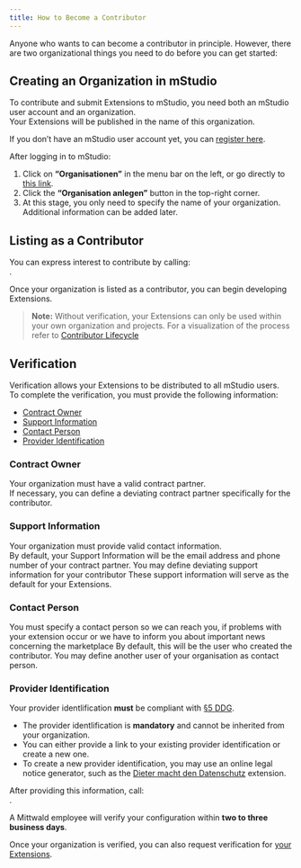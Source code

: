 ```yaml
---
title: How to Become a Contributor
---
```



Anyone who wants to can become a contributor in principle.
However, there are two organizational things you need to do before you can get started:

## Creating an Organization in mStudio

To contribute and submit Extensions to mStudio, you need both an mStudio user account and an organization.  
Your Extensions will be published in the name of this organization.  

If you don’t have an mStudio user account yet, you can [register here](https://studio.mittwald.de).

After logging in to mStudio:  
1. Click on **“Organisationen”** in the menu bar on the left, or go directly to [this link](https://studio.mittwald.de/app/organizations).  
2. Click the **“Organisation anlegen”** button in the top-right corner.  
3. At this stage, you only need to specify the name of your organization. Additional information can be added later.

## Listing as a Contributor

You can express interest to contribute by calling:  
<OperationLink operation="contributor-express-interest-to-contribute" />.

Once your organization is listed as a contributor, you can begin developing Extensions.

> **Note:** Without verification, your Extensions can only be used within your own organization and projects.
> For a visualization of the process refer to [Contributor Lifecycle](../30-overview/3-contributor.mdx#contributor-lifecycle)

## Verification

Verification allows your Extensions to be distributed to all mStudio users.  
To complete the verification, you must provide the following information:

- [Contract Owner](#contract-owner)
- [Support Information](#support-information)
- [Contact Person](#contact-person)
- [Provider Identification](#provider-identification)


### Contract Owner

Your organization must have a valid contract partner.  
If necessary, you can define a deviating contract partner specifically for the contributor.

### Support Information

Your organization must provide valid contact information.  
By default, your Support Information will be the email address and phone number of your contract partner. 
You may define deviating support information for your contributor
These support information will serve as the default for your Extensions.

### Contact Person

You must specify a contact person so we can reach you, if problems with your extension occur or we have to inform you about important news concerning the marketplace
By default, this will be the user who created the contributor.
You may define another user of your organisation as contact person.

### Provider Identification

Your provider identlification **must** be compliant with [§5 DDG](https://gesetz-digitale-dienste.de/5-ddg/).  

- The provider identlification is **mandatory** and cannot be inherited from your organization.
- You can either provide a link to your existing provider identification or create a new one.
- To create a new provider identification, you may use an online legal notice generator, such as the [Dieter macht den Datenschutz](https://mstudio.mittwald.de/app/marketplace/marketplace/62cfdf0b-9e64-4d48-ae3d-dfa3ba433df4) extension.

After providing this information, call:  
<OperationLink operation="contributor-request-verifcation" />.  

A Mittwald employee will verify your configuration within **two to three business days**.

Once your organization is verified, you can also request verification for [your Extensions](./2-manage-extensions.mdx#verify-extension).
